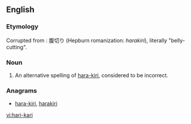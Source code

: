 ==English==

===Etymology===
Corrupted from {{etyl|ja}}: 腹切り (Hepburn romanization: ''harakiri''), literally "belly-cutting".

===Noun===
{{en-noun|-}}

# An alternative spelling of [[hara-kiri]], considered to be incorrect.

===Anagrams===
* [[hara-kiri#English|hara-kiri]], [[harakiri#English|harakiri]]

[[vi:hari-kari]]